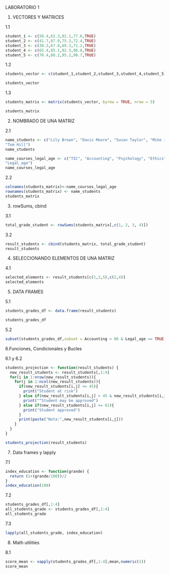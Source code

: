 LABORATORIO 1

1. VECTORES Y MATRICES

1.1
```r

student_1 <- c(50.4,62.3,92.1,77.6,TRUE)
student_2 <- c(41.7,87.9,75.3,72.4,TRUE)
student_3 <- c(30.3,67.8,69.3,71.2,TRUE)
student_4 <- c(65.4,85.1,92.3,96.8,TRUE)
student_5 <- c(70.4,88.2,95.2,90.7,TRUE)

```

1.2
```r
students_vector <- c(student_1,student_2,student_3,student_4,student_5)

students_vector
```

1.3
```r
students_matrix <- matrix(students_vector, byrow = TRUE, nrow = 5)

students_matrix
```

2. NOMBRADO DE UNA MATRIZ

2.1

```r
name_students <- c("Lily Brown", "Davis Moore", "Susan Taylor", "Mike Jones",
"Tom Hill")
name_students

name_courses_legal_age <- c("TIC", "Accounting", "Psychology", "Ethics",
"Legal_age")
name_courses_legal_age

```

2.2

```r
colnames(students_matrix)<-name_courses_legal_age
rownames(students_matrix) <- name_students
students_matrix
```

3. rowSums, cbind

3.1
```r

total_grade_student <- rowSums(students_matrix[,c(1, 2, 3, 4)])

```
3.2

```r
result_students <- cbind(students_matrix, total_grade_student)
result_students
```

4. SELECCIONANDO ELEMENTOS DE UNA MATRIZ

4.1
```r

selected_elements <- result_students[c(1,3,5),c(2,4)]
selected_elements
```

5. DATA FRAMES

5.1

```r

students_grades_df <- data.frame(result_students)

students_grades_df

```
5.2

```r
subset(students_grades_df,subset = Accounting > 80 & Legal_age == TRUE)

```

6.Funciones, Condicionales y Bucles

6.1 y 6.2

```r
students_projection <- function(result_students) {
  new_result_students <- result_students[,1:4]
  for(i in 1:nrow(new_result_students)){
    for(j in 1:ncol(new_result_students)){
      if(new_result_students[i,j] <= 45){
        print("Student at risk")
      } else if(new_result_students[i,j] > 45 & new_result_students[i,j] < 61){
        print("“Student may be approved")
      } else if(new_result_students[i,j] >= 61){
        print("Student approved")
      }
      print(paste("Nota:",new_result_students[i,j]))
    }
  }
}

students_projection(result_students)

```
7. Data frames y lapply

7.1
```r

index_education <- function(grande) {
  return (1+(grande/100))/2
}
index_education(100)

```

7.2

```r
students_grades_df[,1:4]
all_students_grade <- students_grades_df[,1:4]
all_students_grade
```

7.3

```r

lapply(all_students_grade, index_education)

```

8. Math utilities

8.1
```r

score_mean <- vapply(students_grades_df[,1:4],mean,numeric(1))
score_mean

```

